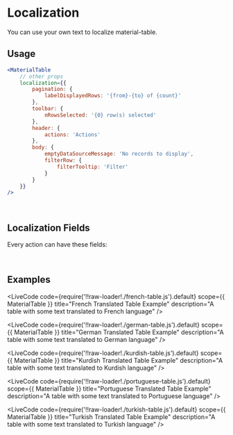 
# Localization

You can use your own text to localize material-table. 

## Usage

```jsx
<MaterialTable
    // other props
    localization={{
        pagination: {
            labelDisplayedRows: '{from}-{to} of {count}'
        },
        toolbar: {
            nRowsSelected: '{0} row(s) selected'
        },
        header: {
            actions: 'Actions'
        },
        body: {
            emptyDataSourceMessage: 'No records to display',
            filterRow: {
                filterTooltip: 'Filter'
            }
        }
    }}
/>
```

<br />

## Localization Fields

Every action can have these fields:

<LocalizationProps/><br/>

## Examples

<LiveCode
    code={require('!!raw-loader!./french-table.js').default}
    scope={{ MaterialTable }}
    title="French Translated Table Example"
    description="A table with some text translated to French language"
/>

<LiveCode
    code={require('!!raw-loader!./german-table.js').default}
    scope={{ MaterialTable }}
    title="German Translated Table Example"
    description="A table with some text translated to German language"
/>

<LiveCode
    code={require('!!raw-loader!./kurdish-table.js').default}
    scope={{ MaterialTable }}
    title="Kurdish Translated Table Example"
    description="A table with some text translated to Kurdish language"
/>

<LiveCode
    code={require('!!raw-loader!./portuguese-table.js').default}
    scope={{ MaterialTable }}
    title="Portuguese Translated Table Example"
    description="A table with some text translated to Portuguese language"
/>

<LiveCode
    code={require('!!raw-loader!./turkish-table.js').default}
    scope={{ MaterialTable }}
    title="Turkish Translated Table Example"
    description="A table with some text translated to Turkish language"
/>
